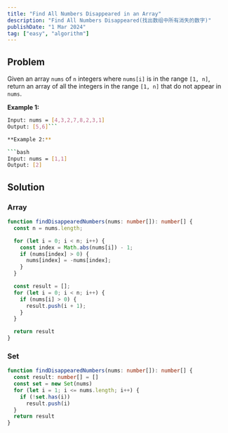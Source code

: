 ```yaml
---
title: "Find All Numbers Disappeared in an Array"
description: "Find All Numbers Disappeared(找出数组中所有消失的数字)"
publishDate: "1 Mar 2024"
tag: ["easy", "algorithm"]
---
```


## Problem

Given an array `nums` of `n` integers where `nums[i]` is in the range `[1, n]`,
return an array of all the integers in the range `[1, n]` that do not appear in `nums`.

**Example 1:**

```bash
Input: nums = [4,3,2,7,8,2,3,1]
Output: [5,6]```

**Example 2:**

```bash
Input: nums = [1,1]
Output: [2]
```

## Solution

### Array

```ts
function findDisappearedNumbers(nums: number[]): number[] {
  const n = nums.length;

  for (let i = 0; i < n; i++) {
    const index = Math.abs(nums[i]) - 1;
    if (nums[index] > 0) {
      nums[index] = -nums[index];
    }
  }

  const result = [];
  for (let i = 0; i < n; i++) {
    if (nums[i] > 0) {
      result.push(i + 1);
    }
  }

  return result
}
```

### Set

```ts
function findDisappearedNumbers(nums: number[]): number[] {
  const result: number[] = []
  const set = new Set(nums)
  for (let i = 1; i <= nums.length; i++) {
    if (!set.has(i))
      result.push(i)
  }
  return result
}
```
